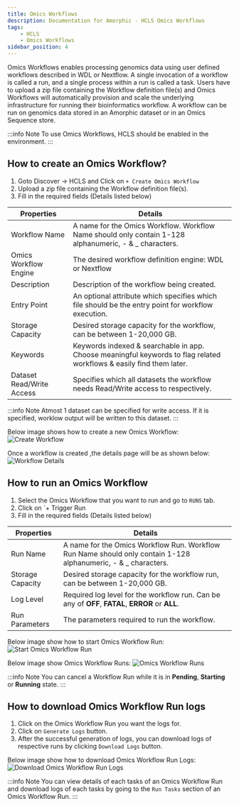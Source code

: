 ```yaml
---
title: Omics Workflows
description: Documentation for Amorphic - HCLS Omics Workflows
tags:
    - HCLS
    - Omics Workflows
sidebar_position: 4
---
```


Omics Workflows enables processing genomics data using user defined workflows described in WDL or Nextflow. A single invocation of a workflow is called a run, and a single process within a run is called a task.
Users have to upload a zip file containing the Workflow definition file(s) and Omics Workflows will automatically provision and scale the underlying infrastructure for running their bioinformatics workflow.
A workflow can be run on genomics data stored in an Amorphic dataset or in an Omics Sequence store.

:::info Note
To use Omics Workflows, HCLS should be enabled in the environment.
:::



## How to create an Omics Workflow?

1. Goto Discover -> HCLS and Click on `+ Create Omics Workflow`
2. Upload a zip file containing the Workflow definition file(s).
3. Fill in the required fields (Details listed below)

| Properties | Details |
|----------|----------|
| Workflow Name | A name for the Omics Workflow. Workflow Name should only contain 1-128 alphanumeric, - & \_ characters. |
| Omics Workflow Engine | The desired workflow definition engine: WDL or Nextflow|
| Description | Description of the workflow being created. |
| Entry Point | An optional attribute which specifies which file should be the entry point for workflow execution. |
| Storage Capacity | Desired storage capacity for the workflow, can be between 1-20,000 GB. |
| Keywords | Keywords indexed & searchable in app. Choose meaningful keywords to flag related workflows & easily find them later. |
| Dataset Read/Write Access| Specifies which all datasets the workflow needs Read/Write access to respectively.|

:::info Note
Atmost 1 dataset can be specified for write access. If it is specified, worklow output will be written to this dataset.
:::

Below image shows how to create a new Omics Workflow:
![Create Workflow](https://media-hub.amorphicdata.io/docs/v3.0/discover/hcls/omics-workflows/omics-workflow-create.gif)

Once a workflow is created ,the details page will be as shown below:
![Workflow Details](https://media-hub.amorphicdata.io/docs/v3.0/discover/hcls/omics-workflows/omics-workflow-details.png)



## How to run an Omics Workflow

1. Select the Omics Workflow that you want to run and go to `RUNS` tab.
2. Click on `+ Trigger Run
3. Fill in the required fields (Details listed below)

| Properties | Details |
|----------|----------|
| Run Name | A name for the Omics Workflow Run. Workflow Run Name should only contain 1-128 alphanumeric, \- & \_ characters.|
| Storage Capacity | Desired storage capacity for the workflow run, can be between 1-20,000 GB. |
| Log Level | Required log level for the workflow run. Can be any of  **OFF**, **FATAL**, **ERROR** or **ALL**. |
| Run Parameters | The parameters required to run the workflow. |

Below image show how to start Omics Workflow Run:
![Start Omics Workflow Run](https://media-hub.amorphicdata.io/docs/v3.0/discover/hcls/omics-workflows/omics-workflow-start-runs.gif)

Below image show Omics Workflow Runs:
![Omics Workflow Runs](https://media-hub.amorphicdata.io/docs/v3.0/discover/hcls/omics-workflows/workflows-runs.png)

:::info Note
You can cancel a Workflow Run while it is in **Pending**, **Starting** or **Running** state.
:::



## How to download Omics Workflow Run logs

1. Click on the Omics Workflow Run you want the logs for.
2. Click on `Generate Logs` button.
3. After the successful generation of logs, you can download logs of respective runs by clicking `Download Logs` button.

Below image show how to download Omics Workflow Run Logs:
![Download Omics Workflow Run Logs](https://media-hub.amorphicdata.io/docs/v3.0/discover/hcls/omics-workflows/workflows-download-logs.gif)

:::info Note
You can view details of each tasks of an Omics Workflow Run and download logs of each tasks by going to the `Run Tasks` section of an Omics Workflow Run.
:::